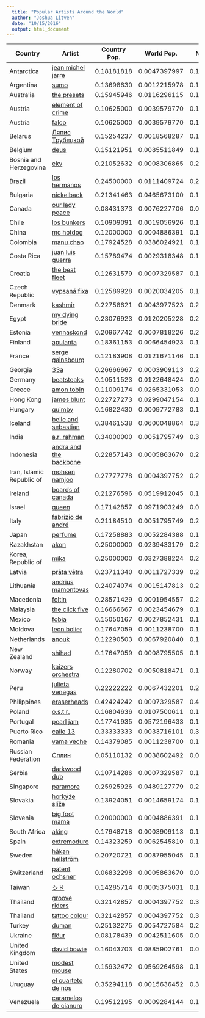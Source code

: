 ```yaml
---
  title: "Popular Artists Around the World"
  author: "Joshua Litven"
  date: "10/15/2016"
  output: html_document
---
```

  
Country | Artist | Country Pop. | World Pop. | Net Pop.
---|---|---|---|---|
Antarctica | [jean michel jarre](https://www.youtube.com/watch?v=ul1M5SEnfkg) |0.18181818|0.0047397997|0.17707838
Argentina | [sumo](https://www.youtube.com/watch?v=52MRmVb_7jg) |0.13698630|0.0012215978|0.13576470
Australia | [the presets](https://www.youtube.com/watch?v=4M43RoFxSqw) |0.15945946|0.0116296115|0.14782985
Austria | [element of crime](https://www.youtube.com/watch?v=c-2VJoYUw3g) |0.10625000|0.0039579770|0.10229202
Austria | [falco](https://www.youtube.com/watch?v=_w4Xulsjo5I) |0.10625000|0.0039579770|0.10229202
Belarus | [Ляпис Трубецкой](https://www.youtube.com/watch?v=zMCV3hkdPwU) |0.15254237|0.0018568287|0.15068554
Belgium | [deus](https://www.youtube.com/watch?v=h3r7Oo0Fs-8) |0.15121951|0.0085511849|0.14266833
Bosnia and Herzegovina | [ekv](https://www.youtube.com/watch?v=oupKPtZstuY) |0.21052632|0.0008306865|0.20969563
Brazil | [los hermanos](https://www.youtube.com/watch?v=7IKuvHVeQy0) |0.24500000|0.0111409724|0.23385903
Bulgaria | [nickelback](https://www.youtube.com/watch?v=DNE5Zdi5N6U) |0.21341463|0.0465673100|0.16684732
Canada | [our lady peace](https://www.youtube.com/watch?v=8SzFaEqbLRM) |0.08431373|0.0076227706|0.07669095
Chile | [los bunkers](https://www.youtube.com/watch?v=14G7iFHEa5Q) |0.10909091|0.0019056926|0.10718522
China | [mc hotdog](https://www.youtube.com/watch?v=758LcPZB6Wo) |0.12000000|0.0004886391|0.11951136
Colombia | [manu chao](https://www.youtube.com/watch?v=P1aFCtFo4P8) |0.17924528|0.0386024921|0.14064279
Costa Rica | [juan luis guerra](https://www.youtube.com/watch?v=3sUENMc-Vc0) |0.15789474|0.0029318348|0.15496290
Croatia | [the beat fleet](https://www.youtube.com/watch?v=M62axiTdmk8) |0.12631579|0.0007329587|0.12558283
Czech Republic | [vypsaná fixa](https://www.youtube.com/watch?v=ND-OOZsLgLc) |0.12589928|0.0020034205|0.12389586
Denmark | [kashmir](https://www.youtube.com/watch?v=nujXVk8-Ogo) |0.22758621|0.0043977523|0.22318845
Egypt | [my dying bride](https://www.youtube.com/watch?v=UMwtlz8JebM) |0.23076923|0.0120205228|0.21874871
Estonia | [vennaskond](https://www.youtube.com/watch?v=RJkLgO5MTuc) |0.20967742|0.0007818226|0.20889560
Finland | [apulanta](https://www.youtube.com/watch?v=r8XUEqfrd0M) |0.18361153|0.0066454923|0.17696604
France | [serge gainsbourg](https://www.youtube.com/watch?v=8A8MfZ2UB5g) |0.12183908|0.0121671146|0.10967197
Georgia | [33a](https://www.youtube.com/watch?v=yQxplYHAUZs) |0.26666667|0.0003909113|0.26627576
Germany | [beatsteaks](https://www.youtube.com/watch?v=kWa0hZNMBRo) |0.10511523|0.0122648424|0.09285039
Greece | [amon tobin](https://www.youtube.com/watch?v=2BglnEiKtjk) |0.11009174|0.0265331053|0.08355864
Hong Kong | [james blunt](https://www.youtube.com/watch?v=tNt6XuLhhTc) |0.22727273|0.0299047154|0.19736801
Hungary | [quimby](https://www.youtube.com/watch?v=onwpJeMWuqY) |0.16822430|0.0009772783|0.16724702
Iceland | [belle and sebastian](https://www.youtube.com/watch?v=rx08E0b0Rs0) |0.38461538|0.0600048864|0.32461050
India | [a.r. rahman](https://www.youtube.com/watch?v=jwB6IVywt-Y) |0.34000000|0.0051795749|0.33482043
Indonesia | [andra and the backbone](https://www.youtube.com/watch?v=yUcZjxzzWZ4) |0.22857143|0.0005863670|0.22798506
Iran, Islamic Republic of | [mohsen namjoo](https://www.youtube.com/watch?v=sxpLTjNYW3w) |0.27777778|0.0004397752|0.27733800
Ireland | [boards of canada](https://www.youtube.com/watch?v=dQEmaj9C6ko) |0.21276596|0.0519912045|0.16077475
Israel | [queen](https://www.youtube.com/watch?v=3p4MZJsexEs) |0.17142857|0.0971903249|0.07423825
Italy | [fabrizio de andré](https://www.youtube.com/watch?v=XjigLrIiRvk) |0.21184510|0.0051795749|0.20666553
Japan | [perfume](https://www.youtube.com/watch?v=vhfYis6VuXY) |0.17258883|0.0052284388|0.16736039
Kazakhstan | [akon](https://www.youtube.com/watch?v=MVs25vXU0_c) |0.25000000|0.0239433179|0.22605668
Korea, Republic of | [mika](https://www.youtube.com/watch?v=ITCBOhTUdEU) |0.25000000|0.0327388224|0.21726118
Latvia | [prāta vētra](https://www.youtube.com/watch?v=fIr-m0jhEVY) |0.23711340|0.0011727339|0.23594067
Lithuania | [andrius mamontovas](https://www.youtube.com/watch?v=8FDYIZHqXsA) |0.24074074|0.0015147813|0.23922596
Macedonia | [foltin](https://www.youtube.com/watch?v=G0-I7dG8byQ) |0.28571429|0.0001954557|0.28551883
Malaysia | [the click five](https://www.youtube.com/watch?v=diEa4HN4yqU) |0.16666667|0.0023454679|0.16432120
Mexico | [fobia](https://www.youtube.com/watch?v=prr7ccXgnm8) |0.15050167|0.0027852431|0.14771643
Moldova | [leon bolier](https://www.youtube.com/watch?v=tcs_4GayKzg) |0.17647059|0.0011238700|0.17534672
Netherlands | [anouk](https://www.youtube.com/watch?v=iAStNeh7_J8) |0.12290503|0.0067920840|0.11611294
New Zealand | [shihad](https://www.youtube.com/watch?v=iZ_OUzTP0Ek) |0.17647059|0.0008795505|0.17559104
Norway | [kaizers orchestra](https://www.youtube.com/watch?v=8ZkFXnm-RNQ) |0.12280702|0.0050818471|0.11772517
Peru | [julieta venegas](https://www.youtube.com/watch?v=bziWiC57wv8) |0.22222222|0.0067432201|0.21547900
Philippines | [eraserheads](https://www.youtube.com/watch?v=lR98Q5KPc4M) |0.42424242|0.0007329587|0.42350947
Poland | [o.s.t.r.](https://www.youtube.com/watch?v=uJS9FFJxfXU) |0.16804636|0.0107500611|0.15729630
Portugal | [pearl jam](https://www.youtube.com/watch?v=ZVqGpE10zaA) |0.17741935|0.0572196433|0.12019971
Puerto Rico | [calle 13](https://www.youtube.com/watch?v=se-AYWWIh64) |0.33333333|0.0033716101|0.32996172
Romania | [vama veche](https://www.youtube.com/watch?v=NfpYItjsxhE) |0.14379085|0.0011238700|0.14266698
Russian Federation | [Сплин](https://www.youtube.com/watch?v=D76rIBi07Go) |0.05110132|0.0038602492|0.04724107
Serbia | [darkwood dub](https://www.youtube.com/watch?v=R7DFX_AvDNI) |0.10714286|0.0007329587|0.10640990
Singapore | [paramore](https://www.youtube.com/watch?v=RvnkAtWcKYg) |0.25925926|0.0489127779|0.21034648
Slovakia | [horkýže slíže](https://www.youtube.com/watch?v=P4U0DO3KuAc) |0.13924051|0.0014659174|0.13777459
Slovenia | [big foot mama](https://www.youtube.com/watch?v=qlu2n49kZDQ) |0.20000000|0.0004886391|0.19951136
South Africa | [aking](https://www.youtube.com/watch?v=tNvr4lT84Ag) |0.17948718|0.0003909113|0.17909627
Spain | [extremoduro](https://www.youtube.com/watch?v=hd3tPZ3Djg4) |0.14323259|0.0062545810|0.13697801
Sweden | [håkan hellström](https://www.youtube.com/watch?v=VSdIPxlED_U) |0.20720721|0.0087955045|0.19841170
Switzerland | [patent ochsner](https://www.youtube.com/watch?v=gUmh7nfUYD0) |0.06832298|0.0005863670|0.06773661
Taiwan | [シド](https://www.youtube.com/watch?v=vDK02xlB47k) |0.14285714|0.0005375031|0.14231964
Thailand | [groove riders](https://www.youtube.com/watch?v=EQ5WLCOxJSg) |0.32142857|0.0004397752|0.32098880
Thailand | [tattoo colour](https://www.youtube.com/watch?v=H6-R2xPfcyc) |0.32142857|0.0004397752|0.32098880
Turkey | [duman](https://www.youtube.com/watch?v=V47nffPavWI) |0.25132275|0.0054727584|0.24584999
Ukraine | [flёur](https://www.youtube.com/watch?v=XbaP-mnJvFE) |0.08178439|0.0042511605|0.07753323
United Kingdom | [david bowie](https://www.youtube.com/watch?v=2Zb9dF_cams) |0.16043703|0.0885902761|0.07184676
United States | [modest mouse](https://www.youtube.com/watch?v=CTAud5O7Qqk) |0.15932472|0.0569264598|0.10239826
Uruguay | [el cuarteto de nos](https://www.youtube.com/watch?v=fCe08VxNtiI) |0.35294118|0.0015636452|0.35137753
Venezuela | [caramelos de cianuro](https://www.youtube.com/watch?v=Iy3gj9lUxAE) |0.19512195|0.0009284144|0.19419354

